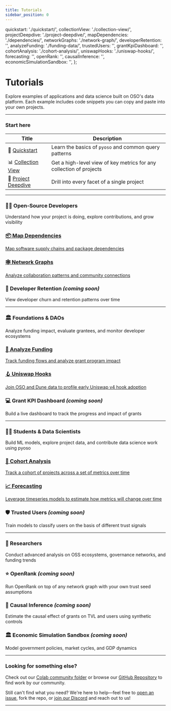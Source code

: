 ```yaml
---
title: Tutorials
sidebar_position: 0
---
```


  quickstart: './quickstart/',
  collectionView: './collection-view/',
  projectDeepdive: './project-deepdive/',
  mapDependencies: './dependencies/',
  networkGraphs: './network-graph/',
  developerRetention: '',
  analyzeFunding: './funding-data/',
  trustedUsers: '',
  grantKpiDashboard: '',
  cohortAnalysis: './cohort-analysis/',
  uniswapHooks: './uniswap-hooks/',
  forecasting: '',
  openRank: '',
  causalInference: '',
  economicSimulationSandbox: '',
};

# Tutorials

Explore examples of applications and data science built on OSO's data platform. Each example includes code snippets you can copy and paste into your own projects.

---

### Start here

| Title                                          | Description                                                         |
| ---------------------------------------------- | ------------------------------------------------------------------- |
| 🌱 [Quickstart]({paths.quickstart})            | Learn the basics of `pyoso` and common query patterns               |
| 📊 [Collection View]({paths.collectionView})   | Get a high-level view of key metrics for any collection of projects |
| 🔬 [Project Deepdive]({paths.projectDeepdive}) | Drill into every facet of a single project                          |

---

### 👨‍💻 Open-Source Developers

Understand how your project is doing, explore contributions, and grow visibility

<div className="category-cards">
  <a href={paths.mapDependencies} className="mini-card">
    <h3>📦 Map Dependencies</h3>
    <p>Map software supply chains and package dependencies</p>
  </a>
  <a href={paths.networkGraphs} className="mini-card">
    <h3>🕸️ Network Graphs</h3>
    <p>Analyze collaboration patterns and community connections</p>
  </a>
  <div className="mini-card disabled">
    <h3>🤝 Developer Retention <em>(coming&nbsp;soon)</em></h3>
    <p>View developer churn and retention patterns over time</p>
  </div>
</div>

---

### 🏛️ Foundations & DAOs

Analyze funding impact, evaluate grantees, and monitor developer ecosystems

<div className="category-cards">
  <a href={paths.analyzeFunding} className="mini-card">
    <h3>💸 Analyze Funding</h3>
    <p>Track funding flows and analyze grant program impact</p>
  </a>
  <a href={paths.uniswapHooks} className="mini-card">
    <h3>🪝 Uniswap Hooks</h3>
    <p>Join OSO and Dune data to profile early Uniswap v4 hook adoption</p>
  </a>
  <div className="mini-card disabled">
    <h3>💻 Grant KPI Dashboard <em>(coming&nbsp;soon)</em></h3>
    <p>Build a live dashboard to track the progress and impact of grants</p>
  </div>
</div>

---

### 🧑‍🎓 Students & Data Scientists

Build ML models, explore project data, and contribute data science work using pyoso

<div className="category-cards">
  <a href={paths.cohortAnalysis} className="mini-card">
    <h3>👥 Cohort Analysis</h3>
    <p>Track a cohort of projects across a set of metrics over time</p>
  </a>
  <a href={paths.predictiveModelStarter} className="mini-card">
    <h3>📈 Forecasting</h3>
    <p>Leverage timeseries models to estimate how metrics will change over time</p>
  </a>
  <div className="mini-card disabled">
    <h3>🛡️ Trusted Users <em>(coming&nbsp;soon)</em></h3>
    <p>Train models to classify users on the basis of different trust signals</p>
  </div>
</div>

---

### 🧠 Researchers

Conduct advanced analysis on OSS ecosystems, governance networks, and funding trends

<div className="category-cards">
  <div className="mini-card disabled">
    <h3>⭐ OpenRank <em>(coming&nbsp;soon)</em></h3>
    <p>Run OpenRank on top of any network graph with your own trust seed assumptions</p>
  </div>
  <div className="mini-card disabled">
    <h3>🔬 Causal Inference <em>(coming&nbsp;soon)</em></h3>
    <p>Estimate the causal effect of grants on TVL and users using synthetic controls</p>
  </div>
  <a className="mini-card disabled">
    <h3>🏛️ Economic Simulation Sandbox <em>(coming&nbsp;soon)</em></h3>
    <p>Model government policies, market cycles, and GDP dynamics</p>
  </a>
</div>

---

### Looking for something else?

Check out our [Colab community folder](https://drive.google.com/drive/folders/1mzqrSToxPaWhsoGOR-UVldIsaX1gqP0F?usp=sharing) or browse our [GitHub Repository](https://github.com/opensource-observer/insights) to find work by our community.

Still can't find what you need? We're here to help—feel free to [open an issue](https://github.com/opensource-observer/insights/issues), fork the repo, or [join our Discord](https://discord.gg/7Rj9WXeS) and reach out to us!

---

<style>
{`
  /* flex container for cards */
  .category-cards {
    display: flex;
    flex-direction: column;
    gap: 0.75rem;
    margin: 0.75rem 0 1.5rem;
  }
  @media (min-width: 600px) {
    .category-cards {
      flex-direction: row;
      align-items: stretch;
    }
  }

  /* card styling */
  .mini-card {
    flex: 1;
    padding: 0.5rem;
    border: 1px solid #e5e7eb;
    border-radius: 0.5rem;
    text-decoration: none;
    color: inherit;
    display: flex;
    flex-direction: column;
    justify-content: center;
    transition: transform 0.15s ease-in-out;
  }
  .mini-card:hover {
    transform: translateY(-2px);
  }
  .mini-card.disabled {
    opacity: 0.6;
    pointer-events: none;
  }

  /* text inside cards */
  .mini-card h3 {
    margin: 0;
    font-size: 0.95rem;
    font-weight: 600;
  }
  .mini-card p {
    margin: 0.25rem 0 0;
    font-size: 0.85rem;
  }
`}
</style>
